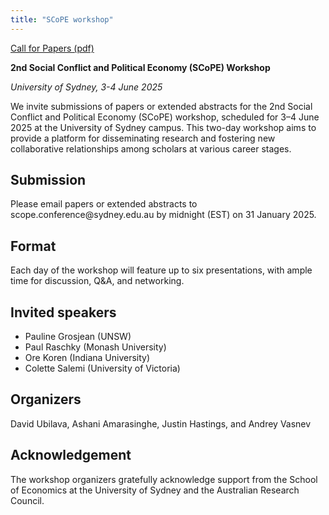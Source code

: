 ```yaml
---
title: "SCoPE workshop"
---
```


[Call for Papers (pdf)](https://dubilava.github.io/Calls/SCoPE_Call.pdf){target="_blank"}

**2nd Social Conflict and Political Economy (SCoPE) Workshop**

*University of Sydney, 3-4 June 2025 *

We invite submissions of papers or extended abstracts for the 2nd Social Conflict and Political Economy (SCoPE) workshop, scheduled for 3–4 June 2025 at the University of Sydney campus. This two-day workshop aims to provide a platform for disseminating research and fostering new collaborative relationships among scholars at various career stages.

## Submission 
Please email papers or extended abstracts to scope.conference@sydney.edu.au by midnight (EST) on 31 January 2025.

## Format
Each day of the workshop will feature up to six presentations, with ample time for discussion, Q&A, and networking.

## Invited speakers 
- Pauline Grosjean (UNSW)	
- Paul Raschky (Monash University)	
- Ore Koren (Indiana University)	
- Colette Salemi (University of Victoria)

## Organizers 
David Ubilava, Ashani Amarasinghe, Justin Hastings, and Andrey Vasnev

## Acknowledgement 
The workshop organizers gratefully acknowledge support from the School of Economics at the University of Sydney and the Australian Research Council. 




